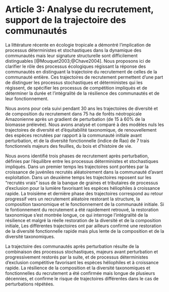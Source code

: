# Article 3: Analyse du recrutement, support de la trajectoire des communautés

La littérature récente en écologie tropicale a démontré l'implication de processus déterministes et stochastiques dans la dynamique des communautés mais leur signature structurelle sont difficilement distinguables [@Mouquet2003;@Chave2004].
Nous proposons ici de clarifier le rôle des processus écologiques régissant la réponse des communautés en distinguant la trajectoire du recrutement de celles de la communauté entière.
Ces trajectoires de recrutement permettent d'une part de distinguer les processus stochastiques et déterministes qui les régissent, de spécifier les processus de compétition impliqués et de déterminer la durée et l'intégralité de la résilience des communautés et de leur fonctionnement.

Nous avons pour cela suivi pendant 30 ans les trajectoires de diversité et de composition du recrutement dans 75 ha de forêts néotropicale Amazonienne après un gradient de perturbation (de 15 à 60% de la biomasse prélevée).
Nous avons analysé et comparé à des modèles nuls les trajectoires de diversité et d'équitabilité taxonomique, de renouvellement des espèces recrutées par rapport à la communauté initiale avant perturbation, et de la diversité fonctionnelle (indice de Rao) de 7 trais fonctionnels majeurs des feuilles, du bois et d'histoire de vie.

Nous avons identifié trois phases de recrutement après perturbation, définies par l'équilibre entre les processus déterministes et stochastiques impliqués.
Dans un premier temps les trajectoires sont portées par la croissance de juvéniles recrutés aléatoirement dans la communauté d'avant exploitation.
Dans un deuxième temps les trajectoires reposent sur les "recrutés vrais" issus de la banque de graines et tributaires de processus d'exclusion pour la lumière favorisant les espèces héliophiles à croissance rapide.
La troisième et dernière phase des trajectoires correspond au retour progressif vers un recrutement aléatoire restorant la structure, la composition taxonomique et le fonctionnement de la communauté initiale. 
Si le fontionnement du recrutement a été rapidement retrouvé, la restoration taxonomique s'est montrée longue, ce qui interroge l'intégralité de la résilience et malgré la réelle restoration de la diversité et de la composition initiale, Les différentes trajectoires ont par ailleurs confirmé une restoration de la diversité fonctionnelle rapide mais plus lente de la composition et de la diversité taxonomiques.

La trajectoire des communautés après perturbation résulte de la combinaison des processus stochastiques, majeurs avant perturbation et progressivement restorés par la suite, et de processus déterministes d'exclusion compétitive favorisant les espèces héliophiles et à croissance rapide.
La résilience de la composition et la diversité taxonomiques et fonctionnelles du recrutement a été confirmée mais longue de plusieurs décennies, et confirme le risque de trajectoires différentes dans le cas de perturbations répétées.

  